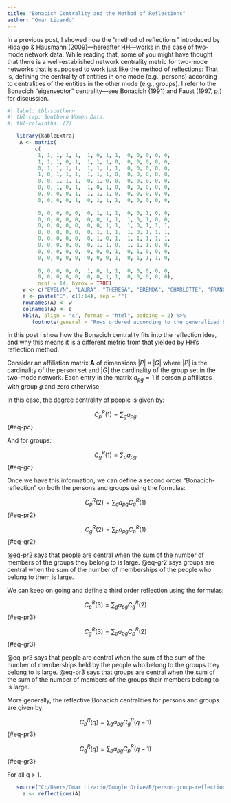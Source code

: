 ```yaml
---
title: "Bonacich Centrality and the Method of Reflections"
author: "Omar Lizardo"
---
```


In a previous post, I showed how the "method of reflections" introduced by Hidalgo & Hausmann (2009)---hereafter HH---works in the case of two-mode network data. While reading that, some of you might have thought that there is a well-established network centrality metric for two-mode networks that is supposed to work just like the method of reflections: That is, defining the centrality of entities in one mode (e.g., persons) according to centralities of the entities in the other mode (e.g., groups). I refer to the Bonacich "eigenvector" centrality---see Bonacich (1991) and Faust (1997, p.) for discussion.

```r
#| label: tbl-southern
#| tbl-cap: Southern Women Data.
#| tbl-colwidths: [2]

   library(kableExtra)
    A <- matrix(
         c(
          1, 1, 1, 1, 1,  1, 0, 1, 1,  0, 0, 0, 0, 0, 
          1, 1, 1, 0, 1,  1, 1, 1, 0,  0, 0, 0, 0, 0, 
          0, 1, 1, 1, 1,  1, 1, 1, 1,  0, 0, 0, 0, 0, 
          1, 0, 1, 1, 1,  1, 1, 1, 0,  0, 0, 0, 0, 0, 
          0, 0, 1, 1, 1,  0, 1, 0, 0,  0, 0, 0, 0, 0, 
          0, 0, 1, 0, 1,  1, 0, 1, 0,  0, 0, 0, 0, 0, 
          0, 0, 0, 0, 1,  1, 1, 1, 0,  0, 0, 0, 0, 0, 
          0, 0, 0, 0, 1,  0, 1, 1, 1,  0, 0, 0, 0, 0, 
          
          0, 0, 0, 0, 0,  0, 1, 1, 1,  0, 0, 1, 0, 0, 
          0, 0, 0, 0, 0,  0, 0, 1, 1,  1, 0, 1, 0, 0, 
          0, 0, 0, 0, 0,  0, 0, 1, 1,  1, 0, 1, 1, 1,
          0, 0, 0, 0, 0,  0, 1, 1, 1,  1, 0, 1, 1, 1,
          0, 0, 0, 0, 0,  0, 1, 0, 1,  1, 1, 1, 1, 1,
          0, 0, 0, 0, 0,  0, 1, 1, 0,  1, 1, 1, 0, 0,
          0, 0, 0, 0, 0,  0, 0, 0, 1,  0, 1, 0, 0, 0,
          0, 0, 0, 0, 0,  0, 0, 0, 1,  0, 1, 1, 1, 0, 
          
          0, 0, 0, 0, 0,  1, 0, 1, 1,  0, 0, 0, 0, 0,
          0, 0, 0, 0, 0,  0, 0, 1, 1,  0, 0, 0, 0, 0),
          ncol = 14, byrow = TRUE)
     w <- c("EVELYN", "LAURA", "THERESA", "BRENDA", "CHARLOTTE", "FRANCES", "ELEANOR", "RUTH", "VERNE", "MYRA", "KATHERINE", "SYLVIA", "NORA", "HELEN", "OLIVIA", "FLORA", "PEARL", "DOROTHY")
     e <- paste("E", c(1:14), sep = "")
     rownames(A) <- w
     colnames(A) <- e
     kbl(A, align = "c", format = "html", padding = 2) %>% 
        footnote(general = "Rows ordered according to the generalized blockmodeling solution of Doreian et al. (2004, Table 4).")
```

In this post I show how the Bonacich centrality fits into the reflection idea, and why this means it is a different metric from that yielded by HH's reflection method. 

Consider an affiliation matrix $\mathbf{A}$ of dimensions $|P| \times |G|$ where $|P|$ is the cardinality of the person set and $|G|$ the cardinality of the group set in the two-mode network. Each entry in the matrix $a_{pg} = 1$ if person *p* affiliates with group $g$ and zero otherwise. 

In this case, the degree centrality of people is given by:

$$
   C^R_p(1) = \sum_g a_{pg}
$$ {#eq-pc}

And for groups:

$$
   C^R_g(1) = \sum_p a_{pg}
$$ {#eq-gc}

Once we have this information, we can define a second order "Bonacich-reflection" on both the persons and groups using the formulas:

$$
   C^R_p(2) = \sum_g a_{pg}C^R_g(1)
$$ {#eq-pr2}

$$
   C^R_g(2) = \sum_p a_{pg}C^R_p(1)
$$ {#eq-gr2}

@eq-pr2 says that people are central when the sum of the number of members of the groups they belong to is large. @eq-gr2 says groups are central when the sum of the number of memberships of the people who belong to them is large. 

We can keep on going and define a third order reflection using the formulas:

$$
   C^R_p(3) = \sum_g a_{pg}C^R_g(2)
$$ {#eq-pr3}

$$
   C^R_g(3) = \sum_p a_{pg}C^R_p(2)
$$ {#eq-gr3}

@eq-pr3 says that people are central when the sum of the sum of the number of memberships held by the people who belong to the groups they belong to is large. @eq-pr3 says that groups are central when the sum of the sum of the number of members of the groups their members belong to is large. 

More generally, the reflective Bonacich centralities for persons and groups are given by:

$$
   C^R_p(q) = \sum_g a_{pg}C^R_g(q-1)
$$ {#eq-pr3}

$$
   C^R_g(q) = \sum_p a_{pg}C^R_p(q-1)
$$ {#eq-gr3}

For all q > 1. 


```r
   source("C:/Users/Omar Lizardo/Google Drive/R/person-group-reflections/reflections.R")
     a <- reflections(A)
     
```

